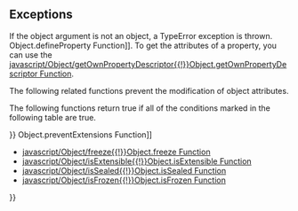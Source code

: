 {{Page_Title}}
{{Flags}}
{{Summary_Section|Prevents the modification of attributes of existing properties, and prevents the addition of new properties.

}}
{{JS_Syntax|Formats={{JS_Syntax_Format
|Format= Object.seal( object )}}
|Values={{JS_Syntax_Parameter
|Name=object
|Required=Required
|Description=The object on which to lock the attributes.}}
}}
{{JS_Return_Value
|Description=The object that is passed to the function.}}
==Exceptions==
If the object argument is not an object, a TypeError exception is thrown.
{{Remarks_Section
|Remarks=The '''Object.seal''' function does both of the following:

* Makes the object non-extensible, so that new properties cannot be added to it.
* Sets the configurable attribute to false for all properties of the object.
When the configurable attribute is false , property attributes cannot be changed and the property cannot be deleted. When configurable is false and writable is true , the value and writable attributes can be changed.

The '''Object.seal''' function does not change the writable attribute.

For more information about how to set property attributes, see [[javascript/Object/defineProperty{{!}}Object.defineProperty Function]]. To get the attributes of a property, you can use the [[javascript/Object/getOwnPropertyDescriptor{{!}}Object.getOwnPropertyDescriptor Function]].

The following related functions prevent the modification of object attributes.

{{{!}} class='wikitable'
{{!}}-
! Function
! Object is made non-extensible
! configurable is set to false for each property
! writable is set to false for each property
{{!}}-
{{!}} [[javascript/Object/preventExtensions{{!}}Object.preventExtensions]]
{{!}} Yes
{{!}} No
{{!}} No
{{!}}-
{{!}} Object.seal
{{!}} Yes
{{!}} Yes
{{!}} No
{{!}}-
{{!}} [[javascript/Object/freeze{{!}}Object.freeze]]
{{!}} Yes
{{!}} Yes
{{!}} Yes
{{!}}} 
The following functions return true if all of the conditions marked in the following table are true.

{{{!}} class='wikitable'
{{!}}-
! Function
! Object is extensible?
! configurable is false for all properties?
! writable is false for all data properties?
{{!}}-
{{!}} [[javascript/Object/isExtensible{{!}}Object.isExtensible]]
{{!}} Yes
{{!}} No
{{!}} No
{{!}}-
{{!}} [[javascript/Object/isSealed{{!}}Object.isSealed]]
{{!}} No
{{!}} Yes
{{!}} No
{{!}}-
{{!}} [[javascript/Object/isFrozen{{!}}Object.isFrozen]]
{{!}} No
{{!}} Yes
{{!}} Yes
{{!}}} 
}}
{{Examples_Section
|Not_required=No
|Examples={{Single_Example
|Language=JavaScript
|Description=The following example illustrates the use of the '''Object.seal''' function.

|Code= // Create an object that has two properties.
 var obj = { pasta: "spaghetti", length: 10 };
 // Seal the object.
 Object.seal(obj);
 document.write(Object.isSealed(obj));
 document.write("&lt;br/&gt;");
 
 // Try to add a new property, and then verify that it is not added. 
 obj.newProp = 50;
 document.write(obj.newProp);
 document.write("&lt;br/&gt;");
 
 // Try to delete a property, and then verify that it is still present. 
 delete obj.length;
 document.write(obj.length);
 
 // Output:
 // true
 // undefined
 // 10
}}}}
{{See_Also_Section
|Manual_links=* [[javascript/Object/preventExtensions{{!}}Object.preventExtensions Function]]
* [[javascript/Object/freeze{{!}}Object.freeze Function]]
* [[javascript/Object/isExtensible{{!}}Object.isExtensible Function]]
* [[javascript/Object/isSealed{{!}}Object.isSealed Function]]
* [[javascript/Object/isFrozen{{!}}Object.isFrozen Function]]
}}
{{Topics | JS Basic}}

{{External_Attribution
|Is_CC-BY-SA=No
|Sources=MSDN
|MDN_link=
|MSDN_link=http://msdn.microsoft.com/en-us/library/ie/ff806192(v=vs.94).aspx
|HTML5Rocks_link=
}}
